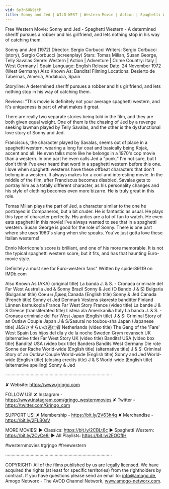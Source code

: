 ```yaml
---
vid: 6y3n6UN9jtM
title: Sonny and Jed | WILD WEST | Western Movie | Action | Spaghetti Western | Full Length | English
---
```


Free Western Movie: Sonny and Jed - Spaghetti Western - A determined sheriff pursues a robber and his girlfriend, and lets nothing stop in his way of catching them.

Sonny and Jed (1972) 
Director: Sergio Corbucci
Writers: Sergio Corbucci (story), Sergio Corbucci (screenplay) 
Stars: Tomas Milian, Susan George, Telly Savalas
Genre: Western | Action | Adventure | Crime
Country: Italy | West Germany | Spain
Language: English
Release Date: 24 November 1972 (West Germany) 
Also Known As: Bandits! 
Filming Locations: Desierto de Tabernas, Almería, Andalucía, Spain

Storyline:
A determined sheriff pursues a robber and his girlfriend, and lets nothing stop in his way of catching them.

Reviews:
"This movie is definitely not your average spaghetti western, and it's uniqueness is part of what makes it great.

There are really two separate stories being told in the film, and they are both given equal weight. One of them is the chasing of Jed by a revenge seeking lawman played by Telly Savalas, and the other is the dysfunctional love story of Sonny and Jed.

Franciscus, the character played by Savalas, seems out of place in a spaghetti western, wearing a long fur coat and basically being Kojak, accent and all. He even talks more like he belongs in a 1970's cop movie than a western. In one part he even calls Jed a "punk." I'm not sure, but I don't think I've ever heard that word in a spaghetti western before this one. I love when spaghetti westerns have these offbeat characters that don't belong in a western. It always makes for a cool and interesting movie. In the middle of the film, after Franciscus becomes disabled, Savalas gets to portray him as a totally different character, as his personality changes and his style of clothing becomes even more bizarre. He is truly great in this role.

Tomas Milian plays the part of Jed, a character similar to the one he portrayed in Companeros, but a bit cruder. He is fantastic as usual. He plays this type of character perfectly. His antics are a lot of fun to watch. He even eats spaghetti in this movie! I've always wanted to see that in a spaghetti western. Susan George is good for the role of Sonny. There is one part where she uses 1960's slang when she speaks. You've just gotta love these Italian westerns!

Ennio Morricone's score is brilliant, and one of his more memorable. It is not the typical spaghetti western score, but it fits, and has that haunting Euro-movie style.

Definitely a must see for Euro-western fans" Written by spider89119 on IMDb.com 

Also Known As (AKA)
(original title) La banda J. & S. - Cronaca criminale del Far West
Australia Jed & Sonny
Brazil Sonny & Jed (O Bando J & S)
Bulgaria (Bulgarian title) Сони и Джед
Canada (English title) Sonny & Jed
Canada (French title) Sonny et Jed
Denmark Vestens skøreste banditter
Finland Lännen karhukopla
France Far West Story
France (video title) La bande J & S
Greece (transliterated title) Listeia ala Amerikanika
Italy La banda J. & S. - Cronaca criminale del Far West
Japan (English title) J & S: Criminal Story of an Outlaw Couple
Japan J & S/Sasurai no toubou-sha
Japan (Japanese title) J&S/さすらいの逃亡者
Netherlands (video title) The Gang of the 'Fare' West
Spain Los hijos del día y de la noche
Sweden Grym revansch
UK (alternative title) Far West Story
UK (video title) Bandits!
USA (video box title) Bandits!
USA (video box title) Bandera Bandits
West Germany Die rote Sonne der Rache
World-wide (English title) (alternative title) J & S: Criminal Story of an Outlaw Couple
World-wide (English title) Sonny and Jed
World-wide (English title) (closing credits title) J & S
World-wide (English title) (alternative spelling) Sonny & Jed

····················································································

✘ Website: https://www.grjngo.com

FOLLOW US!
✘ Instagram - https://www.instagram.com/grjngo_westernmovies
✘ Twitter - https://twitter.com/Grjngo_com

SUPPORT US!
✘ Membership - https://bit.ly/2V63h4q
✘ Merchandise - https://bit.ly/2FLB0sV

MORE MOVIES! 
► Classics: https://bit.ly/2CBLt8c 
► Spaghetti Western: https://bit.ly/2CyCe8I 
► All Playlists: https://bit.ly/2EOOfIH 

#westernmovies #grjngo #freewestern

····················································································

COPYRIGHT: All of the films published by us are legally licensed. We have acquired the rights (at least for specific territories) from the rightholders by contract. If you have questions please send an email to: info@amogo.de, Amogo Networx - The AVOD Channel Network, www.amogo-networx.com.